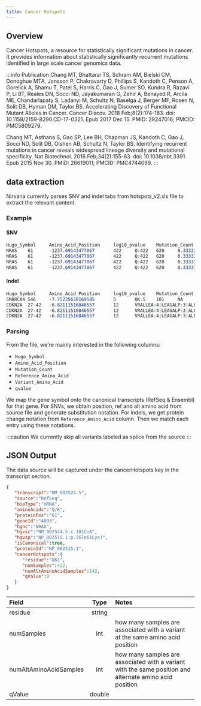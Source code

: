```yaml
---
title: Cancer Hotspots
---
```



## Overview

Cancer Hotspots, a resource for statistically significant mutations in cancer. It provides information about statistically significantly recurrent mutations identified in large scale cancer genomics data.

:::info Publication
Chang MT, Bhattarai TS, Schram AM, Bielski CM, Donoghue MTA, Jonsson P, Chakravarty D, Phillips S, Kandoth C, Penson A, Gorelick A, Shamu T, Patel S, Harris C, Gao J, Sumer SO, Kundra R, Razavi P, Li BT, Reales DN, Socci ND, Jayakumaran G, Zehir A, Benayed R, Arcila ME, Chandarlapaty S, Ladanyi M, Schultz N, Baselga J, Berger MF, Rosen N, Solit DB, Hyman DM, Taylor BS. Accelerating Discovery of Functional Mutant Alleles in Cancer. Cancer Discov. 2018 Feb;8(2):174-183. doi: 10.1158/2159-8290.CD-17-0321. Epub 2017 Dec 15. PMID: 29247016; PMCID: PMC5809279.

Chang MT, Asthana S, Gao SP, Lee BH, Chapman JS, Kandoth C, Gao J, Socci ND, Solit DB, Olshen AB, Schultz N, Taylor BS. Identifying recurrent mutations in cancer reveals widespread lineage diversity and mutational specificity. Nat Biotechnol. 2016 Feb;34(2):155-63. doi: 10.1038/nbt.3391. Epub 2015 Nov 30. PMID: 26619011; PMCID: PMC4744099.
:::

## data extraction

Nirvana currently parses SNV and indel tabs from hotspots_v2.xls file to extract the relevant content.

### Example

#### SNV

```scss
Hugo_Symbol     Amino_Acid_Position     log10_pvalue    Mutation_Count  Reference_Amino_Acid    Total_Mutations_in_Gene Median_Allele_Freq_Rank Allele_Freq_Rank        Variant_Amino_Acid   Codon_Change     Genomic_Position        Detailed_Cancer_Types   Organ_Types     Tri-nucleotides Mutability      mu_protein      Total_Samples   Analysis_Type   qvalue  tm      qvalue_pancanIs_repeat        seq     length  align100        pad12entropy    pad24entropy    pad36entropy    TP      reason  n_MSK   n_Retro judgement       inNBT   inOncokb        ref     qvaluect     ct       Samples
NRAS    61      -1237.69143477067       422     Q:422   620     0.333333333333333       295|0.692307692307692:0.733333333333333:0.2:0.933333333333333:1:0.25:0.666666666666667:1:0.25:0.571428571428571:1:1:0.5:0.363636363636364:0.428571428571429:0.0833333333333333:1:1:1:1:0.5:1:0.125:0.363636363636364:0.173913043478261:0.25:1:0.8:0.153846153846154:0.857142857142857:0.5:0.5:0.5:1:0.272727272727273:0.214285714285714:1:0.5:1:1:0.2:0.333333333333333:0.6875:0.708333333333333:0.25:0.266666666666667:0.111111111111111:1:1:0.333333333333333:0.428571428571429:0.666666666666667:0.25:0.5:0.833333333333333:0.5:0.735294117647059:0.0476190476190476:0.1:0.133333333333333:0.230769230769231:0.25:1:0.5:0.294117647058824:0.217391304347826:0.46875:0.5:1:0.2:0.166666666666667:0.666666666666667:1:0.8:0.407407407407407:1:0.0212765957446809:0.285714285714286:0.0909090909090909:0.333333333333333:0.2:0.333333333333333:0.5:0.5:1:0.111111111111111:0.5:0.903846153846154:0.5:0.2:1:1:0.0909090909090909:0.4:0.428571428571429:0.0625:0.25:0.833333333333333:1:0.956521739130435:0.111111111111111:0.6:0.212765957446809:0.5:0.207547169811321:1:0.75:0.294117647058824:0.666666666666667:1:0.333333333333333:0.714285714285714:0.142857142857143:1:0.3:0.416666666666667:0.272727272727273:0.25:0.333333333333333:0.345454545454545:0.0952380952380952:0.166666666666667:0.111111111111111:0.454545454545455:0.0666666666666667:1:0.636363636363636:0.636363636363636:0.25:0.272727272727273:0.824324324324324:1:0.75:0.545454545454545:1:1:0.0769230769230769:0.363636363636364:0.290322580645161:0.333333333333333:0.179487179487179:1:0.0666666666666667:0.333333333333333:1:0.478260869565217:0.166666666666667:1:1:0.0276497695852535:0.0716845878136201:0.0263736263736264:0.933333333333333:1:0.5:1:1:0.8125:0.361788617886179:0.113761467889908:0.113761467889908:0.157894736842105:0.333333333333333:0.0555555555555556:0.0357142857142857:0.375:0.111111111111111:0.584415584415584:0.0350877192982456:0.751111111111111:0.761245674740484:0.164989939637827:0.196652719665272:0.135549872122762:0.172113289760349:0.0240963855421687:0.0620767494356659:0.142268041237113:0.147441457068517:0.147959183673469:0.038961038961039:0.686274509803922:0.0929054054054054:0.364787111622555:0.331306990881459:0.691449814126394:0.691449814126394:0.0769230769230769:0.347826086956522:0.117647058823529:0.148148148148148:0.05:0.290030211480363:0.680272108843537:0.188679245283019:0.0701754385964912:0.801526717557252:0.236842105263158:0.1953125:0.0539906103286385:0.015625:0.0390492359932088:0.00790513833992095:0.0597826086956522:0.136783733826248:0.362359550561798:0.0713719270420301:0.328621908127208:0.0657672849915683:0.320099255583127:0.075:0.433021806853583:0.524818401937046:0.524818401937046:0.259259259259259:0.483695652173913:0.0269360269360269:0.100486223662885:0.785507246376812:0.137870855148342:0.472340425531915:0.194331983805668:0.0830769230769231:0.418055555555556:0.546296296296296:0.247596153846154:0.52:0.39832285115304:0.601866251944012:0.234016887816647:0.214007782101167:0.153153153153153:0.137180700094607:0.0666666666666667:0.037037037037037:0.1:0.2:0.458333333333333:0.0588235294117647:0.111111111111111:0.333333333333333:0.181818181818182:0.473684210526316:0.5:0.2:0.136363636363636:0.0769230769230769:0.142857142857143:0.285714285714286:0.25:0.445714285714286:0.149377593360996:0.0227790432801822:0.182278481012658:0.540123456790123:0.021505376344086:0.541666666666667:0.00429184549356223:0.473684210526316:0.103508771929825:0.0930232558139535:0.391304347826087:0.072:0.0113636363636364:0.148837209302326:0.448051948051948:0.761038961038961:0.530373831775701:0.222857142857143:0.433862433862434:0.0810810810810811:0.0723327305605787:0.410714285714286:0.247910863509749:0.384615384615385:0.125:0.24:0.783582089552239:0.0646651270207852:0.445569620253165:0.754777070063694:0.165137614678899:0.10732538330494:0.0375:0.538461538461538:0.0981387478849408:0.029126213592233:0.0833333333333333:0.443514644351464:0.0917431192660551:0.03125:0.674418604651163:0.3125:0.375:0.314285714285714     R:204   cAa/cGa:203|Caa/Aaa:140|cAa/cTa:46|caA/caT:14|caA/caC:13|ggACaa/ggCAaa:2|cAa/cCa:2|Caa/Taa:1|CAa/AGa:1  1:115256529_252|1:115256530_143|1:115256528_27        skcm:787:186|thpa:486:43|mm:275:27|thpd:58:18|coadread:683:16|luad:2057:15|coad:712:13|mup:42:7|aml:198:6|blca:852:5|thap:33:5|read:149:5|rms:50:5|uec:339:5|nsgct:152:5|cll:283:4|ihch:104:4|lgsoc:17:3|sem:59:3|thhc:21:3|erms:8:3|lggnos:544:3|utuc:76:2|cup:135:2|thfo:5:2|sarcl:13:2|mfh:53:2|gbm:688:2|soc:468:2|stad:748:2|thym:125:2|es:229:1|npc:66:1|unk:146:1|panet:86:1|hnsc:643:1|armm:21:1|tmt:3:1|acrm:23:1|thyc:9:1|odg:36:1|paasc:8:1|hnmucm:11:1|blad:7:1|esca:556:1|mixed:3:1|chol:152:1|hcc:620:1|sarc:280:1|chrcc:88:1|aca:93:1     skin:974:187|thyroid:618:71|blood:890:37|bowel:1782:35|lung:2761:17|unk:357:11|softtissue:739:11|testis:217:9|bladder:958:8|cnsbrain:2270:6|ovaryfallopiantube:699:5|biliarytract:358:5|uterus:618:5|headandneck:988:3|thymus:162:3|esophagusstomach:1407:3|pancreas:1059:2|bone:297:1|liver:636:1|kidney:1304:1|adrenalgland:291:1    TTG|ACA|CTT|TCG|CCC|CCA 0.0120300464273379      0.0267810594223141    24592   "pancan,skin,thyroid,bowel,blood,lung,softtissue,testis,bladder,cnsbrain,biliarytract,ovaryfallopiantube,uterus,thymus,headandneck,esophagusstomach"    0       NRAS 61       0       FALSE           NA      1       1.16795714944678        1.26187131041539        1.29838371117394        TRUE            165     257     RETAIN  TRUE    TRUE    Q       0    skin     skin:88|thyroid:54|blood:15|bowel:8|testis:5|biliarytract:4|bladder:4|lung:4|ovaryfallopiantube:4|softtissue:3|unk:3|uterus:3|cnsbrain:2|esophagusstomach:2|headandneck:2|bone:1|pancreas:1|thymus:1
NRAS    61      -1237.69143477067       422     Q:422   620     0.333333333333333       295|0.692307692307692:0.733333333333333:0.2:0.933333333333333:1:0.25:0.666666666666667:1:0.25:0.571428571428571:1:1:0.5:0.363636363636364:0.428571428571429:0.0833333333333333:1:1:1:1:0.5:1:0.125:0.363636363636364:0.173913043478261:0.25:1:0.8:0.153846153846154:0.857142857142857:0.5:0.5:0.5:1:0.272727272727273:0.214285714285714:1:0.5:1:1:0.2:0.333333333333333:0.6875:0.708333333333333:0.25:0.266666666666667:0.111111111111111:1:1:0.333333333333333:0.428571428571429:0.666666666666667:0.25:0.5:0.833333333333333:0.5:0.735294117647059:0.0476190476190476:0.1:0.133333333333333:0.230769230769231:0.25:1:0.5:0.294117647058824:0.217391304347826:0.46875:0.5:1:0.2:0.166666666666667:0.666666666666667:1:0.8:0.407407407407407:1:0.0212765957446809:0.285714285714286:0.0909090909090909:0.333333333333333:0.2:0.333333333333333:0.5:0.5:1:0.111111111111111:0.5:0.903846153846154:0.5:0.2:1:1:0.0909090909090909:0.4:0.428571428571429:0.0625:0.25:0.833333333333333:1:0.956521739130435:0.111111111111111:0.6:0.212765957446809:0.5:0.207547169811321:1:0.75:0.294117647058824:0.666666666666667:1:0.333333333333333:0.714285714285714:0.142857142857143:1:0.3:0.416666666666667:0.272727272727273:0.25:0.333333333333333:0.345454545454545:0.0952380952380952:0.166666666666667:0.111111111111111:0.454545454545455:0.0666666666666667:1:0.636363636363636:0.636363636363636:0.25:0.272727272727273:0.824324324324324:1:0.75:0.545454545454545:1:1:0.0769230769230769:0.363636363636364:0.290322580645161:0.333333333333333:0.179487179487179:1:0.0666666666666667:0.333333333333333:1:0.478260869565217:0.166666666666667:1:1:0.0276497695852535:0.0716845878136201:0.0263736263736264:0.933333333333333:1:0.5:1:1:0.8125:0.361788617886179:0.113761467889908:0.113761467889908:0.157894736842105:0.333333333333333:0.0555555555555556:0.0357142857142857:0.375:0.111111111111111:0.584415584415584:0.0350877192982456:0.751111111111111:0.761245674740484:0.164989939637827:0.196652719665272:0.135549872122762:0.172113289760349:0.0240963855421687:0.0620767494356659:0.142268041237113:0.147441457068517:0.147959183673469:0.038961038961039:0.686274509803922:0.0929054054054054:0.364787111622555:0.331306990881459:0.691449814126394:0.691449814126394:0.0769230769230769:0.347826086956522:0.117647058823529:0.148148148148148:0.05:0.290030211480363:0.680272108843537:0.188679245283019:0.0701754385964912:0.801526717557252:0.236842105263158:0.1953125:0.0539906103286385:0.015625:0.0390492359932088:0.00790513833992095:0.0597826086956522:0.136783733826248:0.362359550561798:0.0713719270420301:0.328621908127208:0.0657672849915683:0.320099255583127:0.075:0.433021806853583:0.524818401937046:0.524818401937046:0.259259259259259:0.483695652173913:0.0269360269360269:0.100486223662885:0.785507246376812:0.137870855148342:0.472340425531915:0.194331983805668:0.0830769230769231:0.418055555555556:0.546296296296296:0.247596153846154:0.52:0.39832285115304:0.601866251944012:0.234016887816647:0.214007782101167:0.153153153153153:0.137180700094607:0.0666666666666667:0.037037037037037:0.1:0.2:0.458333333333333:0.0588235294117647:0.111111111111111:0.333333333333333:0.181818181818182:0.473684210526316:0.5:0.2:0.136363636363636:0.0769230769230769:0.142857142857143:0.285714285714286:0.25:0.445714285714286:0.149377593360996:0.0227790432801822:0.182278481012658:0.540123456790123:0.021505376344086:0.541666666666667:0.00429184549356223:0.473684210526316:0.103508771929825:0.0930232558139535:0.391304347826087:0.072:0.0113636363636364:0.148837209302326:0.448051948051948:0.761038961038961:0.530373831775701:0.222857142857143:0.433862433862434:0.0810810810810811:0.0723327305605787:0.410714285714286:0.247910863509749:0.384615384615385:0.125:0.24:0.783582089552239:0.0646651270207852:0.445569620253165:0.754777070063694:0.165137614678899:0.10732538330494:0.0375:0.538461538461538:0.0981387478849408:0.029126213592233:0.0833333333333333:0.443514644351464:0.0917431192660551:0.03125:0.674418604651163:0.3125:0.375:0.314285714285714     K:142   cAa/cGa:203|Caa/Aaa:140|cAa/cTa:46|caA/caT:14|caA/caC:13|ggACaa/ggCAaa:2|cAa/cCa:2|Caa/Taa:1|CAa/AGa:1  1:115256529_252|1:115256530_143|1:115256528_27        skcm:787:186|thpa:486:43|mm:275:27|thpd:58:18|coadread:683:16|luad:2057:15|coad:712:13|mup:42:7|aml:198:6|blca:852:5|thap:33:5|read:149:5|rms:50:5|uec:339:5|nsgct:152:5|cll:283:4|ihch:104:4|lgsoc:17:3|sem:59:3|thhc:21:3|erms:8:3|lggnos:544:3|utuc:76:2|cup:135:2|thfo:5:2|sarcl:13:2|mfh:53:2|gbm:688:2|soc:468:2|stad:748:2|thym:125:2|es:229:1|npc:66:1|unk:146:1|panet:86:1|hnsc:643:1|armm:21:1|tmt:3:1|acrm:23:1|thyc:9:1|odg:36:1|paasc:8:1|hnmucm:11:1|blad:7:1|esca:556:1|mixed:3:1|chol:152:1|hcc:620:1|sarc:280:1|chrcc:88:1|aca:93:1     skin:974:187|thyroid:618:71|blood:890:37|bowel:1782:35|lung:2761:17|unk:357:11|softtissue:739:11|testis:217:9|bladder:958:8|cnsbrain:2270:6|ovaryfallopiantube:699:5|biliarytract:358:5|uterus:618:5|headandneck:988:3|thymus:162:3|esophagusstomach:1407:3|pancreas:1059:2|bone:297:1|liver:636:1|kidney:1304:1|adrenalgland:291:1    TTG|ACA|CTT|TCG|CCC|CCA 0.0120300464273379      0.0267810594223141    24592   "pancan,skin,thyroid,bowel,blood,lung,softtissue,testis,bladder,cnsbrain,biliarytract,ovaryfallopiantube,uterus,thymus,headandneck,esophagusstomach"    0       NRAS 61       0       FALSE           NA      1       1.16795714944678        1.26187131041539        1.29838371117394        TRUE            165     257     RETAIN  TRUE    TRUE    Q       0    skin     skin:62|bowel:18|thyroid:17|blood:12|softtissue:6|lung:5|unk:5|bladder:3|cnsbrain:2|thymus:2|adrenalgland:1|biliarytract:1|esophagusstomach:1|headandneck:1|kidney:1|liver:1|ovaryfallopiantube:1|pancreas:1|testis:1|uterus:1
NRAS    61      -1237.69143477067       422     Q:422   620     0.333333333333333       295|0.692307692307692:0.733333333333333:0.2:0.933333333333333:1:0.25:0.666666666666667:1:0.25:0.571428571428571:1:1:0.5:0.363636363636364:0.428571428571429:0.0833333333333333:1:1:1:1:0.5:1:0.125:0.363636363636364:0.173913043478261:0.25:1:0.8:0.153846153846154:0.857142857142857:0.5:0.5:0.5:1:0.272727272727273:0.214285714285714:1:0.5:1:1:0.2:0.333333333333333:0.6875:0.708333333333333:0.25:0.266666666666667:0.111111111111111:1:1:0.333333333333333:0.428571428571429:0.666666666666667:0.25:0.5:0.833333333333333:0.5:0.735294117647059:0.0476190476190476:0.1:0.133333333333333:0.230769230769231:0.25:1:0.5:0.294117647058824:0.217391304347826:0.46875:0.5:1:0.2:0.166666666666667:0.666666666666667:1:0.8:0.407407407407407:1:0.0212765957446809:0.285714285714286:0.0909090909090909:0.333333333333333:0.2:0.333333333333333:0.5:0.5:1:0.111111111111111:0.5:0.903846153846154:0.5:0.2:1:1:0.0909090909090909:0.4:0.428571428571429:0.0625:0.25:0.833333333333333:1:0.956521739130435:0.111111111111111:0.6:0.212765957446809:0.5:0.207547169811321:1:0.75:0.294117647058824:0.666666666666667:1:0.333333333333333:0.714285714285714:0.142857142857143:1:0.3:0.416666666666667:0.272727272727273:0.25:0.333333333333333:0.345454545454545:0.0952380952380952:0.166666666666667:0.111111111111111:0.454545454545455:0.0666666666666667:1:0.636363636363636:0.636363636363636:0.25:0.272727272727273:0.824324324324324:1:0.75:0.545454545454545:1:1:0.0769230769230769:0.363636363636364:0.290322580645161:0.333333333333333:0.179487179487179:1:0.0666666666666667:0.333333333333333:1:0.478260869565217:0.166666666666667:1:1:0.0276497695852535:0.0716845878136201:0.0263736263736264:0.933333333333333:1:0.5:1:1:0.8125:0.361788617886179:0.113761467889908:0.113761467889908:0.157894736842105:0.333333333333333:0.0555555555555556:0.0357142857142857:0.375:0.111111111111111:0.584415584415584:0.0350877192982456:0.751111111111111:0.761245674740484:0.164989939637827:0.196652719665272:0.135549872122762:0.172113289760349:0.0240963855421687:0.0620767494356659:0.142268041237113:0.147441457068517:0.147959183673469:0.038961038961039:0.686274509803922:0.0929054054054054:0.364787111622555:0.331306990881459:0.691449814126394:0.691449814126394:0.0769230769230769:0.347826086956522:0.117647058823529:0.148148148148148:0.05:0.290030211480363:0.680272108843537:0.188679245283019:0.0701754385964912:0.801526717557252:0.236842105263158:0.1953125:0.0539906103286385:0.015625:0.0390492359932088:0.00790513833992095:0.0597826086956522:0.136783733826248:0.362359550561798:0.0713719270420301:0.328621908127208:0.0657672849915683:0.320099255583127:0.075:0.433021806853583:0.524818401937046:0.524818401937046:0.259259259259259:0.483695652173913:0.0269360269360269:0.100486223662885:0.785507246376812:0.137870855148342:0.472340425531915:0.194331983805668:0.0830769230769231:0.418055555555556:0.546296296296296:0.247596153846154:0.52:0.39832285115304:0.601866251944012:0.234016887816647:0.214007782101167:0.153153153153153:0.137180700094607:0.0666666666666667:0.037037037037037:0.1:0.2:0.458333333333333:0.0588235294117647:0.111111111111111:0.333333333333333:0.181818181818182:0.473684210526316:0.5:0.2:0.136363636363636:0.0769230769230769:0.142857142857143:0.285714285714286:0.25:0.445714285714286:0.149377593360996:0.0227790432801822:0.182278481012658:0.540123456790123:0.021505376344086:0.541666666666667:0.00429184549356223:0.473684210526316:0.103508771929825:0.0930232558139535:0.391304347826087:0.072:0.0113636363636364:0.148837209302326:0.448051948051948:0.761038961038961:0.530373831775701:0.222857142857143:0.433862433862434:0.0810810810810811:0.0723327305605787:0.410714285714286:0.247910863509749:0.384615384615385:0.125:0.24:0.783582089552239:0.0646651270207852:0.445569620253165:0.754777070063694:0.165137614678899:0.10732538330494:0.0375:0.538461538461538:0.0981387478849408:0.029126213592233:0.0833333333333333:0.443514644351464:0.0917431192660551:0.03125:0.674418604651163:0.3125:0.375:0.314285714285714     L:46    cAa/cGa:203|Caa/Aaa:140|cAa/cTa:46|caA/caT:14|caA/caC:13|ggACaa/ggCAaa:2|cAa/cCa:2|Caa/Taa:1|CAa/AGa:1  1:115256529_252|1:115256530_143|1:115256528_27        skcm:787:186|thpa:486:43|mm:275:27|thpd:58:18|coadread:683:16|luad:2057:15|coad:712:13|mup:42:7|aml:198:6|blca:852:5|thap:33:5|read:149:5|rms:50:5|uec:339:5|nsgct:152:5|cll:283:4|ihch:104:4|lgsoc:17:3|sem:59:3|thhc:21:3|erms:8:3|lggnos:544:3|utuc:76:2|cup:135:2|thfo:5:2|sarcl:13:2|mfh:53:2|gbm:688:2|soc:468:2|stad:748:2|thym:125:2|es:229:1|npc:66:1|unk:146:1|panet:86:1|hnsc:643:1|armm:21:1|tmt:3:1|acrm:23:1|thyc:9:1|odg:36:1|paasc:8:1|hnmucm:11:1|blad:7:1|esca:556:1|mixed:3:1|chol:152:1|hcc:620:1|sarc:280:1|chrcc:88:1|aca:93:1     skin:974:187|thyroid:618:71|blood:890:37|bowel:1782:35|lung:2761:17|unk:357:11|softtissue:739:11|testis:217:9|bladder:958:8|cnsbrain:2270:6|ovaryfallopiantube:699:5|biliarytract:358:5|uterus:618:5|headandneck:988:3|thymus:162:3|esophagusstomach:1407:3|pancreas:1059:2|bone:297:1|liver:636:1|kidney:1304:1|adrenalgland:291:1    TTG|ACA|CTT|TCG|CCC|CCA 0.0120300464273379      0.0267810594223141    24592   "pancan,skin,thyroid,bowel,blood,lung,softtissue,testis,bladder,cnsbrain,biliarytract,ovaryfallopiantube,uterus,thymus,headandneck,esophagusstomach"    0       NRAS 61       0       FALSE           NA      1       1.16795714944678        1.26187131041539        1.29838371117394        TRUE            165     257     RETAIN  TRUE    TRUE    Q       0    skin     skin:24|bowel:7|lung:6|blood:2|cnsbrain:2|unk:2|bladder:1|softtissue:1|uterus:1
NRAS    61      -1237.69143477067       422     Q:422   620     0.333333333333333       295|0.692307692307692:0.733333333333333:0.2:0.933333333333333:1:0.25:0.666666666666667:1:0.25:0.571428571428571:1:1:0.5:0.363636363636364:0.428571428571429:0.0833333333333333:1:1:1:1:0.5:1:0.125:0.363636363636364:0.173913043478261:0.25:1:0.8:0.153846153846154:0.857142857142857:0.5:0.5:0.5:1:0.272727272727273:0.214285714285714:1:0.5:1:1:0.2:0.333333333333333:0.6875:0.708333333333333:0.25:0.266666666666667:0.111111111111111:1:1:0.333333333333333:0.428571428571429:0.666666666666667:0.25:0.5:0.833333333333333:0.5:0.735294117647059:0.0476190476190476:0.1:0.133333333333333:0.230769230769231:0.25:1:0.5:0.294117647058824:0.217391304347826:0.46875:0.5:1:0.2:0.166666666666667:0.666666666666667:1:0.8:0.407407407407407:1:0.0212765957446809:0.285714285714286:0.0909090909090909:0.333333333333333:0.2:0.333333333333333:0.5:0.5:1:0.111111111111111:0.5:0.903846153846154:0.5:0.2:1:1:0.0909090909090909:0.4:0.428571428571429:0.0625:0.25:0.833333333333333:1:0.956521739130435:0.111111111111111:0.6:0.212765957446809:0.5:0.207547169811321:1:0.75:0.294117647058824:0.666666666666667:1:0.333333333333333:0.714285714285714:0.142857142857143:1:0.3:0.416666666666667:0.272727272727273:0.25:0.333333333333333:0.345454545454545:0.0952380952380952:0.166666666666667:0.111111111111111:0.454545454545455:0.0666666666666667:1:0.636363636363636:0.636363636363636:0.25:0.272727272727273:0.824324324324324:1:0.75:0.545454545454545:1:1:0.0769230769230769:0.363636363636364:0.290322580645161:0.333333333333333:0.179487179487179:1:0.0666666666666667:0.333333333333333:1:0.478260869565217:0.166666666666667:1:1:0.0276497695852535:0.0716845878136201:0.0263736263736264:0.933333333333333:1:0.5:1:1:0.8125:0.361788617886179:0.113761467889908:0.113761467889908:0.157894736842105:0.333333333333333:0.0555555555555556:0.0357142857142857:0.375:0.111111111111111:0.584415584415584:0.0350877192982456:0.751111111111111:0.761245674740484:0.164989939637827:0.196652719665272:0.135549872122762:0.172113289760349:0.0240963855421687:0.0620767494356659:0.142268041237113:0.147441457068517:0.147959183673469:0.038961038961039:0.686274509803922:0.0929054054054054:0.364787111622555:0.331306990881459:0.691449814126394:0.691449814126394:0.0769230769230769:0.347826086956522:0.117647058823529:0.148148148148148:0.05:0.290030211480363:0.680272108843537:0.188679245283019:0.0701754385964912:0.801526717557252:0.236842105263158:0.1953125:0.0539906103286385:0.015625:0.0390492359932088:0.00790513833992095:0.0597826086956522:0.136783733826248:0.362359550561798:0.0713719270420301:0.328621908127208:0.0657672849915683:0.320099255583127:0.075:0.433021806853583:0.524818401937046:0.524818401937046:0.259259259259259:0.483695652173913:0.0269360269360269:0.100486223662885:0.785507246376812:0.137870855148342:0.472340425531915:0.194331983805668:0.0830769230769231:0.418055555555556:0.546296296296296:0.247596153846154:0.52:0.39832285115304:0.601866251944012:0.234016887816647:0.214007782101167:0.153153153153153:0.137180700094607:0.0666666666666667:0.037037037037037:0.1:0.2:0.458333333333333:0.0588235294117647:0.111111111111111:0.333333333333333:0.181818181818182:0.473684210526316:0.5:0.2:0.136363636363636:0.0769230769230769:0.142857142857143:0.285714285714286:0.25:0.445714285714286:0.149377593360996:0.0227790432801822:0.182278481012658:0.540123456790123:0.021505376344086:0.541666666666667:0.00429184549356223:0.473684210526316:0.103508771929825:0.0930232558139535:0.391304347826087:0.072:0.0113636363636364:0.148837209302326:0.448051948051948:0.761038961038961:0.530373831775701:0.222857142857143:0.433862433862434:0.0810810810810811:0.0723327305605787:0.410714285714286:0.247910863509749:0.384615384615385:0.125:0.24:0.783582089552239:0.0646651270207852:0.445569620253165:0.754777070063694:0.165137614678899:0.10732538330494:0.0375:0.538461538461538:0.0981387478849408:0.029126213592233:0.0833333333333333:0.443514644351464:0.0917431192660551:0.03125:0.674418604651163:0.3125:0.375:0.314285714285714     H:27    cAa/cGa:203|Caa/Aaa:140|cAa/cTa:46|caA/caT:14|caA/caC:13|ggACaa/ggCAaa:2|cAa/cCa:2|Caa/Taa:1|CAa/AGa:1  1:115256529_252|1:115256530_143|1:115256528_27        skcm:787:186|thpa:486:43|mm:275:27|thpd:58:18|coadread:683:16|luad:2057:15|coad:712:13|mup:42:7|aml:198:6|blca:852:5|thap:33:5|read:149:5|rms:50:5|uec:339:5|nsgct:152:5|cll:283:4|ihch:104:4|lgsoc:17:3|sem:59:3|thhc:21:3|erms:8:3|lggnos:544:3|utuc:76:2|cup:135:2|thfo:5:2|sarcl:13:2|mfh:53:2|gbm:688:2|soc:468:2|stad:748:2|thym:125:2|es:229:1|npc:66:1|unk:146:1|panet:86:1|hnsc:643:1|armm:21:1|tmt:3:1|acrm:23:1|thyc:9:1|odg:36:1|paasc:8:1|hnmucm:11:1|blad:7:1|esca:556:1|mixed:3:1|chol:152:1|hcc:620:1|sarc:280:1|chrcc:88:1|aca:93:1     skin:974:187|thyroid:618:71|blood:890:37|bowel:1782:35|lung:2761:17|unk:357:11|softtissue:739:11|testis:217:9|bladder:958:8|cnsbrain:2270:6|ovaryfallopiantube:699:5|biliarytract:358:5|uterus:618:5|headandneck:988:3|thymus:162:3|esophagusstomach:1407:3|pancreas:1059:2|bone:297:1|liver:636:1|kidney:1304:1|adrenalgland:291:1    TTG|ACA|CTT|TCG|CCC|CCA 0.0120300464273379      0.0267810594223141    24592   "pancan,skin,thyroid,bowel,blood,lung,softtissue,testis,bladder,cnsbrain,biliarytract,ovaryfallopiantube,uterus,thymus,headandneck,esophagusstomach"    0       NRAS 61       0       FALSE           NA      1       1.16795714944678        1.26187131041539        1.29838371117394        TRUE            165     257     RETAIN  TRUE    TRUE    Q       0    skin     skin:12|blood:7|bowel:2|lung:2|testis:2|softtissue:1|unk:1
```

#### Indel

```scss
Hugo_Symbol     Amino_Acid_Position     log10_pvalue    Mutation_Count  Reference_Amino_Acid    Total_Mutations_in_Gene Median_Allele_Freq_Rank Allele_Freq_Rank        SNP_ID  Variant_Amino_Acid    Codon_Change    Genomic_Position        Detailed_Cancer_Types   Organ_Types     Tri-nucleotides Mutability      mu_protein      ccf     Total_Samples   indel_size      qvalue  tm   Is_repeat        seq     length  align100        pad12entropy    pad24entropy    pad36entropy    TP      reason  n_MSK   n_Retro judgement       inNBT   inOncokb        Samples
SMARCA4 546     -7.75235638169585       5       QK:5    101     NA      NA      :NA     K546del:5       cAGAag/cag:5    19:11106926_5   lgg:536:4|dlbcl:246:1   cnsbrain:2283:4|lymph:366:1  NA       0.0573226243518208      0.0473351872460284      NA      24592   1       0.000230672905611517    SMARCA4 546     FALSE   NA      NA      1       0.91489630957268        1.2950060272429       1.33965330506364        FALSE   LOCAL_ENTROPY   1       4       RETAIN  FALSE   FALSE   cnsbrain:4|lymph:1
CDKN2A  27-42   -6.82111516846557       12      VRALLEA:4|LEAGALP:3|ALPN:1|EV:1|GA:1|PNAPN:1|RALLEA:1   219     NA      NA      :NA     V28_E33del:4    gTGCGGGCGCTGCTGGAGGcg/gcg:4|cTGGAGGCGGGGGCGCTGCcc/ccc:3|GGGGCG/-:1|gCGCTGCCCAac/gac:1|gAGGtg/gtg:1|CGGGCGCTGCTGGAGGCG/-:1|ccCAACGCACCGAAt/cct:1       9:21974727_4|9:21974715_3|9:21974745_1|9:21974725_1|9:21974719_1|9:21974712_1|9:21974702_1    luad:2071:3|esca:556:2|blca:852:1|skcm:192:1|icemu:1:1|paad:932:1|mel:595:1|stad:748:1|hnsc:650:1       esophagusstomach:1413:3|lung:2767:3|skin:974:2|bladder:955:1|cervix:234:1|pancreas:1059:1|headandneck:988:1   NA      0.0573226243518208      0.0473351872460284      NA      24592   15      8.77193090544841e-05    CDKN2A 27-42    FALSE   NA      NA      1    0.857780912379927        1.13008762297022        1.1577633500238 FALSE   LOCAL_ENTROPY   6       6       RETAIN  FALSE   FALSE   cervix:1|esophagusstomach:1|lung:1|pancreas:1
CDKN2A  27-42   -6.82111516846557       12      VRALLEA:4|LEAGALP:3|ALPN:1|EV:1|GA:1|PNAPN:1|RALLEA:1   219     NA      NA      :NA     L32_L37del:3    gTGCGGGCGCTGCTGGAGGcg/gcg:4|cTGGAGGCGGGGGCGCTGCcc/ccc:3|GGGGCG/-:1|gCGCTGCCCAac/gac:1|gAGGtg/gtg:1|CGGGCGCTGCTGGAGGCG/-:1|ccCAACGCACCGAAt/cct:1       9:21974727_4|9:21974715_3|9:21974745_1|9:21974725_1|9:21974719_1|9:21974712_1|9:21974702_1    luad:2071:3|esca:556:2|blca:852:1|skcm:192:1|icemu:1:1|paad:932:1|mel:595:1|stad:748:1|hnsc:650:1       esophagusstomach:1413:3|lung:2767:3|skin:974:2|bladder:955:1|cervix:234:1|pancreas:1059:1|headandneck:988:1   NA      0.0573226243518208      0.0473351872460284      NA      24592   15      8.77193090544841e-05    CDKN2A 27-42    FALSE   NA      NA      1    0.857780912379927        1.13008762297022        1.1577633500238 FALSE   LOCAL_ENTROPY   6       6       RETAIN  FALSE   FALSE   skin:2|esophagusstomach:1
CDKN2A  27-42   -6.82111516846557       12      VRALLEA:4|LEAGALP:3|ALPN:1|EV:1|GA:1|PNAPN:1|RALLEA:1   219     NA      NA      :NA     A36_N39delinsD:1        gTGCGGGCGCTGCTGGAGGcg/gcg:4|cTGGAGGCGGGGGCGCTGCcc/ccc:3|GGGGCG/-:1|gCGCTGCCCAac/gac:1|gAGGtg/gtg:1|CGGGCGCTGCTGGAGGCG/-:1|ccCAACGCACCGAAt/cct:1       9:21974727_4|9:21974715_3|9:21974745_1|9:21974725_1|9:21974719_1|9:21974712_1|9:21974702_1    luad:2071:3|esca:556:2|blca:852:1|skcm:192:1|icemu:1:1|paad:932:1|mel:595:1|stad:748:1|hnsc:650:1       esophagusstomach:1413:3|lung:2767:3|skin:974:2|bladder:955:1|cervix:234:1|pancreas:1059:1|headandneck:988:1   NA      0.0573226243518208      0.0473351872460284      NA      24592   15      8.77193090544841e-05    CDKN2A 27-42    FALSE   NA      NA   0.857780912379927        1.13008762297022        1.1577633500238 FALSE   LOCAL_ENTROPY   6       6       RETAIN  FALSE   FALSE   lung:1
```

### Parsing

From the file, we're mainly interested in the following columns:
* `Hugo_Symbol`
* `Amino_Acid_Position`
* `Mutation_Count`
* `Reference_Amino_Acid`
* `Variant_Amino_Acid`
* `qvalue`

We map the gene symbol onto the canonical transcripts (RefSeq & Ensembl) for that gene. For SNVs, we obtain position, ref and alt amino acid from source file and generate substitution notation. For indels, we get protein change notation from `Reference_Amino_Acid` column. 
Then we match each entry using these notations.

:::caution
We currently skip all variants labeled as splice from the source
:::

## JSON Output
The data source will be captured under the cancerHotspots key in the transcript section.

```json {13-18}
{
   "transcript":"NM_002524.5",
   "source":"RefSeq",
   "bioType":"mRNA",
   "aminoAcids":"Q/K",
   "proteinPos":"61",
   "geneId":"4893",
   "hgnc":"NRAS",
   "hgvsc":"NM_002524.5:c.181C>A",
   "hgvsp":"NP_002515.1:p.(Gln61Lys)",
   "isCanonical":true,
   "proteinId":"NP_002515.1",
   "cancerHotspots":{
      "residue":"Q61",
      "numSamples":422,
      "numAltAminoAcidSamples":142,
      "qValue":0
   }
}
```

| Field                  | Type   | Notes                                                                                                   |
|:-----------------------|:------:|:--------------------------------------------------------------------------------------------------------|
| residue                | string |                                                                                                         |
| numSamples             | int    | how many samples are associated with a variant at the same amino acid position                          |
| numAltAminoAcidSamples | int    | how many samples are associated with a variant with the same position and alternate amino acid position |
| qValue                 | double |                                                                                                         |

